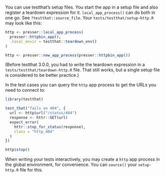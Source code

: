 
You can use testthat's setup files.
You start the app in a setup file and also register a teardown
expression for it. 
`local_app_process()` can do both in one go.
See `?testthat::source_file`.
Your `tests/testthat/setup-http.R` may look like this:

```r
http <- presser::local_app_process(
  presser::httpbin_app(),
  .local_envir = testthat::teardown_env()
)
```

```r
http <- presser::new_app_process(presser::httpbin_app())
```

(Before testthat 3.0.0, you had to write the teardown expression in a `tests/testthat/teardown-http.R` file.
That still works, but a single setup file is considered to be better practice.)

In the test cases you can query the `http` app process to get the URLs you need to connect to:

```r
library(testthat)
```

```r
test_that("fails on 404", {
  url <- http$url("/status/404")
  response <- httr::GET(url)
  expect_error(
    httr::stop_for_status(response),
    class = "http_404"
  )
})
```

```r
http$stop()
```

When writing your tests interactively, you may create a `http` app process in the global environment, for convenience.
You can `source()` your `setup-http.R` file for this.
